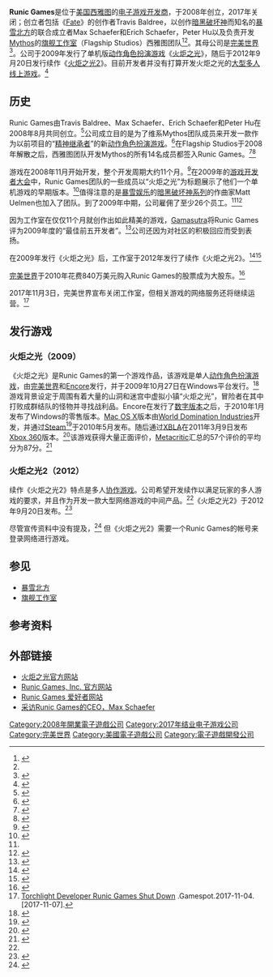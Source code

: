 {{Infobox company
| company_name = Runic Games, Inc.
| foundation = 2008年
| defunct = 2017年
| location = [[美国|美国]]华盛顿州[[西雅图|西雅图]]
| industry = [[电子游戏产业|电子游戏产业]]
| key_people = Max Schaefer（[[CEO|CEO]]）<br> [[Travis_Baldree|Travis Baldree]]（总裁）
| products = 《[[火炬之光|火炬之光]]》、《[[火炬之光2|火炬之光2]]》
| parent = [[完美世界|完美世界]]
| homepage = {{URL|http://www.runicgames.com}}
}}

'''Runic Games'''是位于[[美国|美国]][[西雅图|西雅图]]的[[电子游戏开发商|电子游戏开发商]]，于2008年创立，2017年关闭；创立者包括《[[Fate|Fate]]》的创作者Travis Baldree，以创作[[暗黑破坏神|暗黑破坏神]]而知名的[[暴雪北方|暴雪北方]]的联合成立者Max Schaefer和Erich Schaefer，Peter Hu以及负责开发[[Mythos|Mythos]]的[[旗舰工作室|旗舰工作室]]（Flagship Studios）西雅图团队<ref>{{cite web |url=http://www.gamecyte.com/?p=2930 |title=Captaining The Lifeboat: Runic Games’ Max Schaefer and Travis Baldree |publisher=Gamecyte |author=Sean Hollister |accessdate=2009-04-11 |date=2008-08-14 |deadurl=yes |archiveurl=https://web.archive.org/web/20110711070941/http://www.gamecyte.com/?p=2930 |archivedate=2011-07-11 }}</ref><ref name="warcry" />。其母公司是[[完美世界|完美世界]]<ref>{{Cite web |url=http://www.runicgamesfansite.com/news/3318-torchlight-xbla-press-release.html#post9794 |title=存档副本 |accessdate=2013-06-18 |archive-date=2011-07-15 |archive-url=https://web.archive.org/web/20110715214240/http://www.runicgamesfansite.com/news/3318-torchlight-xbla-press-release.html#post9794 |dead-url=no }}</ref>。公司于2009年发行了单机版[[动作角色扮演游戏|动作角色扮演游戏]]《[[火炬之光|火炬之光]]》，随后于2012年9月20日发行续作《[[火炬之光2|火炬之光2]]》。目前开发者并没有打算开发火炬之光的[[大型多人线上游戏|大型多人线上游戏]]。<ref name="theverge">{{cite web| url=http://www.theverge.com/gaming/2012/9/20/3363844/runic-games-has-no-plans-to-work-on-torchlight-mmo| title=Runic Games has 'no plans' to work on Torchlight MMO| publisher=TheVerge| author=Griffin McElroy| accessdate=2012-09-20| date=2012-09-20| archive-date=2012-09-21| archive-url=https://web.archive.org/web/20120921231653/http://www.theverge.com/gaming/2012/9/20/3363844/runic-games-has-no-plans-to-work-on-torchlight-mmo| dead-url=no}}</ref>

== 历史 ==

Runic Games由Travis Baldree、Max Schaefer、Erich Schaefer和Peter Hu在2008年8月共同创立。<ref name="rpgamerint">{{cite web |url=http://www.rpgamer.com/games/other/pc/torchlight/torchlightint.html |title=Torchlight Interview |publisher=rpgamer.com |author=Michael Cunningham |accessdate=2009-08-21 |date=2009-08-21 |archive-url=https://web.archive.org/web/20090826122119/http://www.rpgamer.com/games/other/pc/torchlight/torchlightint.html |archive-date=2009-08-26 |dead-url=yes }}</ref>公司成立目的是为了维系Mythos团队成员来开发一款作为以前项目的“[[精神继承者|精神继承者]]”的新[[动作角色扮演游戏|动作角色扮演游戏]]。<ref name="gamepro">{{cite web |url=http://www.gamepro.com/article/news/208782/runic-games-max-schaefer-warns-indie-devs-talks-secret-new-game-diablo-3/ |title=Runic Games' Max Schaefer warns indie devs, talks secret new game, Diablo 3 |publisher=GamePro |author=Sid Shuman |accessdate=2009-04-06 |date=2009-02-06 |archiveurl=https://web.archive.org/web/20090210053727/http://www.gamepro.com/article/news/208782/runic-games-max-schaefer-warns-indie-devs-talks-secret-new-game-diablo-3/ |archivedate=2009-02-10 |deadurl=yes }}</ref>在Flagship Studios于2008年解散之后，西雅图团队开发Mythos的所有14名成员都签入Runic Games。<ref name="warcry">{{cite web |url=http://www.warcry.com/articles/view/interviews/5127-WarCry-Interviews-Runic-Games-Travis-Baldree |title=WarCry Interviews Runic Games' Travis Baldree |publisher=WarCry Network |author=Suzie Ford |accessdate=2009-04-06 |date=2008-08-11 |archive-url=https://www.webcitation.org/6BpOLgkZM?url=http://www.warcry.com/articles/view/interviews/5127-WarCry-Interviews-Runic-Games-Travis-Baldree |archive-date=2012-10-31 |dead-url=yes }}</ref><ref>{{cite web |url=http://www.gamasutra.com/php-bin/news_index.php?story=19769 |title=Mythos Team Reforms As Runic Games |publisher=Gamasutra |author=David Jenkins |accessdate=2009-04-06 |date=2008-08-11 |archive-url=https://web.archive.org/web/20190117130558/http://gamasutra.com/php-bin/news_index.php?story=19769 |archive-date=2019-01-17 |dead-url=yes }}</ref>

游戏在2008年11月开始开发，整个开发周期大约11个月。<ref name="g4tv">{{cite web |url=http://g4tv.com/games/pc/62407/torchlight/articles/68712/Torchlight-Interview-With-Runic-Games-CEO-Max-Schaefer/ |title=Torchlight Interview With Runic Games CEO Max Schaefer |publisher=[[G4_(TV_channel)|G4 TV]] |author=Patrick Klepek |accessdate=2009-10-14 |date=2009-10-12 |deadurl=yes |archiveurl=https://web.archive.org/web/20120323075127/http://www.g4tv.com/games/pc/62407/torchlight/articles/68712/Torchlight-Interview-With-Runic-Games-CEO-Max-Schaefer/ |archivedate=2012-03-23 }}</ref>在2009年的[[游戏开发者大会|游戏开发者大会]]中，Runic Games团队的一些成员以“火炬之光”为标题展示了他们一个单机游戏的早期版本。<ref>{{cite web |url=http://www.runicinsider.com/?p=12 |title=Announcing: Torchlight! |publisher=Runic Insider |author=TiberiusAudley |accessdate=2009-04-06 |date=2009-03-28 |archive-url=https://web.archive.org/web/20090530170638/http://www.runicinsider.com/?p=12 |archive-date=2009-05-30 |dead-url=yes }}</ref>值得注意的是[[暴雪娱乐|暴雪娱乐]]的[[暗黑破坏神系列|暗黑破坏神系列]]的作曲家Matt Uelmen也加入了团队。到了2009年中期，公司雇佣了至少26个员工。<ref name="rpgamerint" /><ref name="pcgames.de">{{cite web |url=http://www.pcgames.de/aid,690812/Torchlight-Mega-Interview-und-neue-Screenshots-zum-Action-RPG-im-Diablo-Stil/PC/Special/?page=5 |title=Torchlight: Mega-Interview |publisher=Pcgames.de |author= |accessdate=2010-01-10 |date=2009-07-24 |archive-date=2010-01-19 |archive-url=https://web.archive.org/web/20100119032523/http://www.pcgames.de/aid,690812/Torchlight-Mega-Interview-und-neue-Screenshots-zum-Action-RPG-im-Diablo-Stil/PC/Special/?page=5 |dead-url=no }}</ref>

因为工作室在仅仅11个月就创作出如此精美的游戏，[[Gamasutra|Gamasutra]]将Runic Games 评为2009年度的“最佳前五开发者”。<ref name="gama-top5">{{cite web |url=http://www.gamasutra.com/view/news/26242/Gamasutras_Best_Of_2009_Top_5_Developers.php |title=Gamasutra's Best Of 2009: Top 5 Developers |publisher=[[Gamasutra|Gamasutra]] |author=Chris Remo |accessdate=2010-01-10 |date=2009-12-17 |archive-date=2009-12-21 |archive-url=https://web.archive.org/web/20091221002710/http://www.gamasutra.com/view/news/26242/Gamasutras_Best_Of_2009_Top_5_Developers.php |dead-url=no }}</ref>公司还因为对社区的积极回应而受到表扬。

在2009年发行《火炬之光》后，工作室于2012年发行了续作《火炬之光2》。<ref name="massively">{{cite web |url=http://www.massively.com/2009/12/09/runic-games-talks-torchlight-the-upcoming-mmo-diablo-compariso/ |title=Runic Games talks Torchlight, the upcoming MMO, Diablo comparisons, more |publisher=Massively.com |author=Tracey John |accessdate=2010-01-10 |date=2009-12-09 |archive-date=2010-01-06 |archive-url=https://web.archive.org/web/20100106152818/http://www.massively.com/2009/12/09/runic-games-talks-torchlight-the-upcoming-mmo-diablo-compariso |dead-url=no }}</ref><ref name="Gamasutra TL2">{{cite web|url=http://gamasutra.com/view/news/29743/Interview_Runic_CEO_On_Torchlight_II_Digital_Strengths.php|title=Interview: Runic CEO On Torchlight II, Digital Strengths|author=Graft, Kris|publisher=[[Gamasutra|Gamasutra]]|accessdate=2010-08-06|archive-date=2010-08-06|archive-url=https://web.archive.org/web/20100806181754/http://www.gamasutra.com/view/news/29743/Interview_Runic_CEO_On_Torchlight_II_Digital_Strengths.php|dead-url=no}}</ref>

[[完美世界_(公司)|完美世界]]于2010年花费840万美元购入Runic Games的股票成为大股东。<ref>{{Cite web |url=http://www.massively.com/2010/05/18/perfect-world-entertainment-invests-in-torchlight-mmo/ |title=存档副本 |accessdate=2013-06-18 |archive-date=2010-05-21 |archive-url=https://web.archive.org/web/20100521035306/http://www.massively.com/2010/05/18/perfect-world-entertainment-invests-in-torchlight-mmo/ |dead-url=no }}</ref>

2017年11月3日，完美世界宣布关闭工作室，但相关游戏的网络服务还将继续运营。<ref>[https://www.gamespot.com/articles/torchlight-developer-runic-games-shut-down/1100-6454668/ Torchlight Developer Runic Games Shut Down] {{Wayback|url=https://www.gamespot.com/articles/torchlight-developer-runic-games-shut-down/1100-6454668/ |date=20171106090114 }}.Gamespot.2017-11-04.[2017-11-07].</ref>

== 发行游戏 ==

=== 火炬之光（2009） ===
{{Main|火炬之光}}
《火炬之光》是Runic Games的第一个游戏作品，该游戏是单人[[动作角色扮演游戏|动作角色扮演游戏]]，由[[完美世界|完美世界]]和[[Encore_(公司)|Encore]]发行，并于2009年10月27日在Windows平台发行。<ref>{{cite web |url=http://www.1up.com/do/newsStory?cId=3175903 |title=Release Date Revealed For Torchlight |publisher=1up.com |author=Kat Bailey |accessdate=2009-09-04 |date=2009-09-04 |deadurl=yes |archiveurl=https://www.webcitation.org/6BpOMukKN?url=http://www.1up.com/news/release-date-revealed-torchlight |archivedate=2012-10-31 }}</ref>游戏背景设定于周围有着大量的山洞和迷宫中虚拟小镇“火炬之光”，冒险者在其中打败成群结队的怪物并寻找战利品。Encore在发行了[[电子软件分发|数字版本]]之后，于2010年1月发布了Windows的零售版本。[[Mac_OS_X|Mac OS X]]版本由[https://web.archive.org/web/20131210114439/http://www.wdindustries.net/ World Domination Industries]开发，并通过[[Steam|Steam]]<ref name="steamrelease">{{Cite web |url=http://store.steampowered.com/news/3808/ |title=Steam For Mac Launch Details Revealed, SteamPowered.com |accessdate=2013-06-18 |archive-date=2013-05-23 |archive-url=https://web.archive.org/web/20130523083547/http://store.steampowered.com/news/3808 |dead-url=no }}</ref>于2010年5月发布。随后通过[[XBLA|XBLA]]在2011年3月9日发布[[Xbox_360|Xbox 360]]版本。<ref name="xbla">{{cite web|url=http://www.torchlightgame.com/gamenews/2011/03/09/happy-torchlight-xbla-launch-day/|title=Happy Torchlight XBLA day|publisher=Runic Games|accessdate=2011-03-09|date=2011-03-09|archive-date=2011-03-13|archive-url=https://web.archive.org/web/20110313020004/http://www.torchlightgame.com/gamenews/2011/03/09/happy-torchlight-xbla-launch-day/|dead-url=no}}</ref>该游戏获得大量正面评价，[[Metacritic|Metacritic]]汇总的57个评价的平均分为87分。<ref name="metacritic">{{cite web |url=http://www.metacritic.com/games/platforms/pc/torchlight |title=Torchlight (pc) Reviews |publisher=[[Metacritic|Metacritic]] |accessdate=2009-10-29 |date=2009-10-29 |archive-date=2012-04-12 |archive-url=https://www.webcitation.org/66rDJlH0h?url=http://www.metacritic.com/game/pc/torchlight |dead-url=no }}</ref>

=== 火炬之光2（2012） ===
{{Main|火炬之光2}}
续作《火炬之光2》特点是多人[[协作游戏|协作游戏]]。公司希望开发续作以满足玩家的多人游戏的要求，并且作为开发一款大型网络游戏的中间产品。<ref name="Gamasutra TL2" />《火炬之光2》于2012年9月20日发布。<ref>{{Cite web |url=http://www.torchlight2game.com/news/2012/08/31/release-date-announcement/ |title="Torchlight 2 Release Date," Torchlight II official site |accessdate=2013-06-18 |archive-date=2013-01-03 |archive-url=https://web.archive.org/web/20130103065924/http://www.torchlight2game.com/news/2012/08/31/release-date-announcement/ |dead-url=no }}</ref>

尽管宣传资料中没有提及，<ref>{{Cite web |url=http://www.torchlight2game.com/about |title=存档副本 |accessdate=2013-06-18 |archive-date=2013-07-01 |archive-url=https://web.archive.org/web/20130701135747/http://www.torchlight2game.com/about |dead-url=no }}</ref> 但《火炬之光2》需要一个Runic Games的帐号来登录网络进行游戏。

== 参见 ==

* [[暴雪北方|暴雪北方]]
* [[旗舰工作室|旗舰工作室]]

== 参考资料 ==
{{reflist|2}}

== 外部链接 ==

* [http://www.torchlightgame.com/ 火炬之光官方网站]{{Wayback|url=http://www.torchlightgame.com/ |date=20130611112829 }}
* [http://www.runicgames.com/ Runic Games, Inc. 官方网站]{{Wayback|url=http://www.runicgames.com/ |date=20130614164437 }}
* [http://www.runicgamesfansite.com/ Runic Games 爱好者网站]{{Wayback|url=http://www.runicgamesfansite.com/ |date=20130620160037 }}
* [https://web.archive.org/web/20110818113903/http://imperiogamer.com/index.php/pc/noticias/item/2179-torchlight-2-entrevista-exclusiva 采访Runic Games的CEO，Max Schaefer]

[[Category:2008年開業電子遊戲公司|Category:2008年開業電子遊戲公司]]
[[Category:2017年结业电子游戏公司|Category:2017年结业电子游戏公司]]
[[Category:完美世界|Category:完美世界]]
[[Category:美國電子遊戲公司|Category:美國電子遊戲公司]]
[[Category:電子遊戲開發公司|Category:電子遊戲開發公司]]